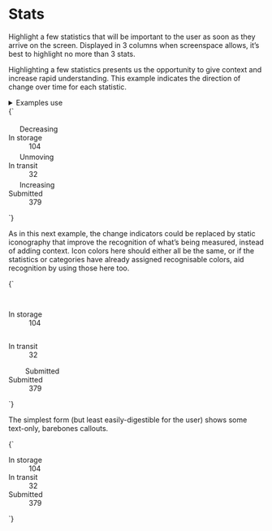 
<Meta title="UI/Data/Stats" />

# Stats

Highlight a few statistics that will be important to the user as soon as they arrive on the screen. Displayed in 3 columns when screenspace allows, it’s best to highlight no more than 3 stats.

Highlighting a few statistics presents us the opportunity to give context and increase rapid understanding. This example indicates the direction of change over time for each statistic.

<details class="u-margin-xl-y">
  <summary class="u-h4 u-font-medium">Examples use</summary>
  <ul>
    <li>
      <a href="/docs/atoms-badge--badge">a-badge</a>
    </li>
    <li>
      <a href="/docs/utilities-color--text-light">u-fg</a>
    </li>
    <li>
      <a href="/docs/utilities-flex--flex">u-flex</a>
    </li>
    <li>
      <a href="/docs/utilities-font--font-medium">u-font</a>
    </li>
    <li>
      <a href="/docs/utilities-gap--u-gap-l">u-gap</a>
    </li>
    <li>
      <a href="/docs/utilities-grid--u-grid">u-grid</a>
    </li>
    <li>
      <a href="/docs/atoms-icon--icon">a-icon</a>
    </li>
    <li>
      <a href="/docs/utilities-typography--typography">u-h6</a>
    </li>
    <li>
      <a href="/docs/utilities-box-alignment--items-center">u-items-center</a>
    </li>
    <li>
      <a href="/docs/utilities-line-height--u-line-height-min">u-line-height</a>
    </li>
    <li>
      <a href="/docs/utilities-margin--margin-m">u-margin</a>
    </li>
    <li>
      <a href="/docs/utilities-padding--padding-m">u-padding</a>
    </li>
    <li>
      <a href="/docs/utilities-sr-only--sr-only">u-sr-only</a>
    </li>
  </ul>
</details>

<Canvas>
  <Story name="Stats (with change indicators)">
    {`
      <div class="a-content">
        <dl class="u-grid u-grid-cols-3@m u-gap-l">
          <div class="a-card u-flex u-items-center">
            <div class="u-flex--shrink-0 u-margin-s-right">
              <div class="a-badge a-badge--danger u-padding-l">
                <svg width="18" height="18" class="a-icon a-icon--l" aria-hidden="true" focusable="false" xmlns="http://www.w3.org/2000/svg" viewBox="0 0 100 100">
                  <use xlink:href="${icons}#icon-caret-down"></use>
                </svg>
                <span class="u-sr-only">Decreasing</span>
              </div>
            </div>
            <div>
              <dt class="u-font-medium u-h6 u-fg-text-light">In storage</dt>
              <dd class="u-h2 u-font-bold u-line-height-min">104</dd>
            </div>
          </div>
          <div class="a-card u-flex u-items-center">
            <div class="u-flex--shrink-0 u-margin-s-right">
              <div class="a-badge a-badge--text u-padding-l">
                <svg width="18" height="18" class="a-icon a-icon--l" aria-hidden="true" focusable="false" xmlns="http://www.w3.org/2000/svg" viewBox="0 0 100 100">
                  <use xlink:href="${icons}#icon-caret-right"></use>
                </svg>
                <span class="u-sr-only">Unmoving</span>
              </div>
            </div>
            <div>
              <dt class="u-font-medium u-h6 u-fg-text-light">In transit</dt>
              <dd class="u-h2 u-font-bold u-line-height-min">32</dd>
            </div>
          </div>
          <div class="a-card u-flex u-items-center">
            <div class="u-flex--shrink-0 u-margin-s-right">
              <div class="a-badge a-badge--positive u-padding-l">
                <svg width="18" height="18" class="a-icon a-icon--l" aria-hidden="true" focusable="false" xmlns="http://www.w3.org/2000/svg" viewBox="0 0 100 100">
                  <use xlink:href="${icons}#icon-caret-up"></use>
                </svg>
                <span class="u-sr-only">Increasing</span>
              </div>
            </div>
            <div>
              <dt class="u-font-medium u-h6 u-fg-text-light">Submitted</dt>
              <dd class="u-h2 u-font-bold u-line-height-min">379</dd>
            </div>
          </div>
        </dl>
      </div>
    `}
  </Story>
</Canvas>

As in this next example, the change indicators could be replaced by static iconography that improve the recognition of what’s being measured, instead of adding context. Icon colors here should either all be the same, or if the statistics or categories have already assigned recognisable colors, aid recognition by using those here too.

<Canvas>
  <Story name="Stats (with iconography)">
    {`
      <div class="a-content">
        <dl class="u-grid u-grid-cols-3@m u-gap-l">
          <div class="a-card u-flex u-items-center">
            <div class="u-flex--shrink-0 u-margin-s-right">
              <div class="a-badge a-badge--danger u-padding-m">
                <svg width="29" height="29" class="a-icon a-icon--xl" aria-hidden="true" focusable="false" xmlns="http://www.w3.org/2000/svg" viewBox="0 0 100 100">
                  <use xlink:href="${icons}#icon-storage"></use>
                </svg>
              </div>
            </div>
            <div>
              <dt class="u-font-medium u-h6 u-fg-text-light">In storage</dt>
              <dd class="u-h2 u-font-bold u-line-height-min">104</dd>
            </div>
          </div>
          <div class="a-card u-flex u-items-center">
            <div class="u-flex--shrink-0 u-margin-s-right">
              <div class="a-badge a-badge--text u-padding-m">
                <svg width="29" height="29" class="a-icon a-icon--xl" aria-hidden="true" focusable="false" xmlns="http://www.w3.org/2000/svg" viewBox="0 0 100 100">
                  <use xlink:href="${icons}#icon-transit"></use>
                </svg>
              </div>
            </div>
            <div>
              <dt class="u-font-medium u-h6 u-fg-text-light">In transit</dt>
              <dd class="u-h2 u-font-bold u-line-height-min">32</dd>
            </div>
          </div>
          <div class="a-card u-flex u-items-center">
            <div class="u-flex--shrink-0 u-margin-s-right">
              <div class="a-badge a-badge--positive u-padding-m">
                <svg width="29" height="29" class="a-icon a-icon--xl" aria-hidden="true" focusable="false" xmlns="http://www.w3.org/2000/svg" viewBox="0 0 100 100">
                  <use xlink:href="${icons}#icon-inbox"></use>
                </svg>
                <span class="u-sr-only">Submitted</span>
              </div>
            </div>
            <div>
              <dt class="u-font-medium u-h6 u-fg-text-light">Submitted</dt>
              <dd class="u-h2 u-font-bold u-line-height-min">379</dd>
            </div>
          </div>
        </dl>
      </div>
    `}
  </Story>
</Canvas>

The simplest form (but least easily-digestible for the user) shows some text-only, barebones callouts.

<Canvas isColumn>
  <Story name="Stats (simple)">
    {`
      <div class="a-content">
        <dl class="u-grid u-grid-cols-3@m u-gap-l">
          <div class="a-card">
            <dt class="u-font-medium u-h6 u-fg-text-light">In storage</dt>
            <dd class="u-h2 u-font-bold u-line-height-min">104</dd>
          </div>
          <div class="a-card">
            <dt class="u-font-medium u-h6 u-fg-text-light">In transit</dt>
            <dd class="u-h2 u-font-bold u-line-height-min">32</dd>
          </div>
          <div class="a-card">
            <dt class="u-font-medium u-h6 u-fg-text-light">Submitted</dt>
            <dd class="u-h2 u-font-bold u-line-height-min">379</dd>
          </div>
        </dl>
      </div>
    `}
  </Story>
</Canvas>
